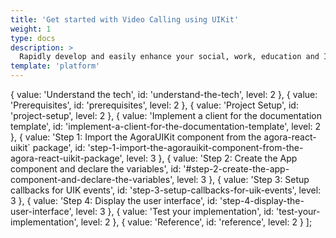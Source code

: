 ```yaml
---
title: 'Get started with Video Calling using UIKit'
weight: 1
type: docs
description: >
  Rapidly develop and easily enhance your social, work, education and IoT apps with face-to-face interaction.
template: 'platform'
---
```



  {
    value: 'Understand the tech',
    id: 'understand-the-tech',
    level: 2
  },
  {
    value: 'Prerequisites',
    id: 'prerequisites',
    level: 2
  },
  {
    value: 'Project Setup',
    id: 'project-setup',
    level: 2
  },
  {
    value: 'Implement a client for the documentation template',
    id: 'implement-a-client-for-the-documentation-template',
    level: 2
  },
  {
    value:
      'Step 1: Import the AgoraUIKit component from the <span>agora-react-uikit`</span> package',
    id: 'step-1-import-the-agorauikit-component-from-the-agora-react-uikit-package',
    level: 3
  },
  {
    value: 'Step 2: Create the App component and declare the variables',
    id: '#step-2-create-the-app-component-and-declare-the-variables',
    level: 3
  },
  {
    value: 'Step 3: Setup callbacks for UIK events',
    id: 'step-3-setup-callbacks-for-uik-events',
    level: 3
  },
  {
    value: 'Step 4: Display the user interface',
    id: 'step-4-display-the-user-interface',
    level: 3
  },
  {
    value: 'Test your implementation',
    id: 'test-your-implementation',
    level: 2
  },
  {
    value: 'Reference',
    id: 'reference',
    level: 2
  }
];

<GetStartedUIKit product="Video Calling" company="Agora" sdk="Video SDK" client="app" />
